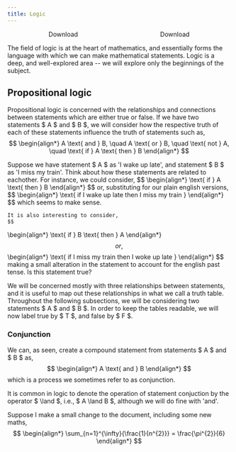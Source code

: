 ```yaml
---
title: Logic
---
```


<div style='display: flex; justify-content: space-around;'>
	<LinkButton target="_blank" href="/notes/foundations/logic.pdf" variant="secondary" icon="document" >Download</LinkButton>
	<LinkButton target="_blank" href="/notes/foundations/master.pdf" variant="primary" icon="open-book" >Download</LinkButton>
</div>

The field of logic is at the heart of mathematics, and essentially forms the language with which we can make mathematical statements. Logic is a deep, and well-explored area -- we will explore only the beginnings of the subject.

## Propositional logic
Propositional logic is concerned with the relationships and connections between statements which are either true or false. If we have two statements $ A $ and $ B $, we will consider how the respective truth of each of these statements influence the truth of statements such as,
$$
\begin{align*}
	A \text{ and } B, \quad A \text{ or } B, \quad \text{ not } A, \quad \text{ if } A \text{ then } B
\end{align*}
$$

<Aside type='example' title='Example' >
	Suppose we have statement $ A $ as 'I wake up late', and statement $ B $ as 'I miss my train'. Think about how these statements are related to eachother. For instance, we could consider,
	$$
\begin{align*}
		\text{ if } A \text{ then } B
	\end{align*}
$$
	or, substituting for our plain english versions,
	$$
\begin{align*}
		\text{ if I wake up late then I miss my train }
	\end{align*}
$$
	which seems to make sense.

	It is also interesting to consider,
	$$
\begin{align*}
		\text{ if } B \text{ then } A
	\end{align*}
$$
	or,
	$$
\begin{align*}
		\text{ if I miss my train then I woke up late }
	\end{align*}
$$
	making a small alteration in the statement to account for the english past tense. Is this statement true?
</Aside>

We will be concerned mostly with three relationships between statements, and it is useful to map out these relationships in what we call a truth table. Throughout the following subsections, we will be considering two statements $ A $ and $ B $. In order to keep the tables readable, we will now label true by $ T $, and false by $ F $.

### Conjunction
We can, as seen, create a compound statement from statements $ A $ and $ B $ as,
$$
\begin{align*}
	A \text{ and } B
\end{align*}
$$
which is a process we sometimes refer to as conjunction.

<Aside type='comment' title='Notation' >
	It is common in logic to denote the operation of statement conjuction by the operator $ \land $, i.e., $ A \land B $, although we will do fine with 'and'.
</Aside>

Suppose I make a small change to the document, including some new maths,
$$
\begin{align*}
	\sum_{n=1}^{\infty}{\frac{1}{n^{2}}} = \frac{\pi^{2}}{6}
\end{align*}
$$
